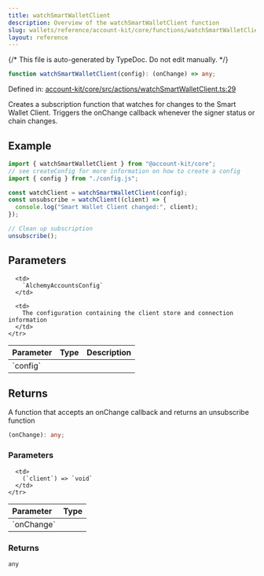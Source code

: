 ```yaml
---
title: watchSmartWalletClient
description: Overview of the watchSmartWalletClient function
slug: wallets/reference/account-kit/core/functions/watchSmartWalletClient
layout: reference
---
```


{/* This file is auto-generated by TypeDoc. Do not edit manually. */}

```ts
function watchSmartWalletClient(config): (onChange) => any;
```

Defined in: [account-kit/core/src/actions/watchSmartWalletClient.ts:29](https://github.com/alchemyplatform/aa-sdk/blob/c1a84188d03473acac2fdb49fb7cd7fdba73169b/account-kit/core/src/actions/watchSmartWalletClient.ts#L29)

Creates a subscription function that watches for changes to the Smart Wallet Client.
Triggers the onChange callback whenever the signer status or chain changes.

## Example

```ts
import { watchSmartWalletClient } from "@account-kit/core";
// see createConfig for more information on how to create a config
import { config } from "./config.js";

const watchClient = watchSmartWalletClient(config);
const unsubscribe = watchClient((client) => {
  console.log("Smart Wallet Client changed:", client);
});

// Clean up subscription
unsubscribe();
```

## Parameters

<table>
  <thead>
    <tr>
      <th align="left">Parameter</th>
      <th align="left">Type</th>
      <th align="left">Description</th>
    </tr>
  </thead>

  <tbody>
    <tr>
      <td>
        `config`
      </td>

      <td>
        `AlchemyAccountsConfig`
      </td>

      <td>
        The configuration containing the client store and connection information
      </td>
    </tr>

  </tbody>
</table>

## Returns

A function that accepts an onChange callback and returns an unsubscribe function

```ts
(onChange): any;
```

### Parameters

<table>
  <thead>
    <tr>
      <th align="left">Parameter</th>
      <th align="left">Type</th>
    </tr>
  </thead>

  <tbody>
    <tr>
      <td>
        `onChange`
      </td>

      <td>
        (`client`) => `void`
      </td>
    </tr>

  </tbody>
</table>

### Returns

`any`
